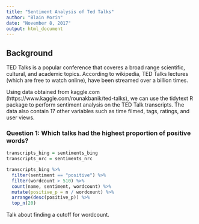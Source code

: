 ```yaml
---
title: "Sentiment Analysis of Ted Talks"
author: "Blain Morin"
date: "November 8, 2017"
output: html_document
---
```


## Background

TED Talks is a popular conference that coveres a broad range scientific, cultural, and academic topics. According to wikipedia, TED Talks lectures (which are free to watch online), have been streamed over a billion times. 

Using data obtained from kaggle.com (https://www.kaggle.com/rounakbanik/ted-talks), we can use the tidytext R package to perform sentiment analysis on the TED Talk transcripts. The data also contain 17 other variables such as time filmed, tags, ratings, and user views. 

### Question 1: Which talks had the highest proportion of positive words?


```r
transcripts_bing = sentiments_bing
transcripts_nrc = sentiments_nrc

transcripts_bing %>%
  filter(sentiment == "positive") %>%
  filter(wordcount > 510) %>%
  count(name, sentiment, wordcount) %>%
  mutate(positive_p = n / wordcount) %>%
  arrange(desc(positive_p)) %>%
  top_n(20)


```
Talk about finding a cutoff for wordcount.